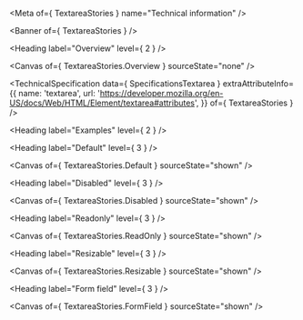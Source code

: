 
<Meta of={ TextareaStories } name="Technical information" />

<Banner of={ TextareaStories } />

<Heading label="Overview" level={ 2 } />

<Canvas of={ TextareaStories.Overview } sourceState="none" />

<TechnicalSpecification
  data={ SpecificationsTextarea }
  extraAttributeInfo={{
    name: 'textarea',
    url: 'https://developer.mozilla.org/en-US/docs/Web/HTML/Element/textarea#attributes',
  }}
  of={ TextareaStories } />

<Heading label="Examples" level={ 2 } />

<Heading label="Default" level={ 3 } />

<Canvas of={ TextareaStories.Default } sourceState="shown" />

<Heading label="Disabled" level={ 3 } />

<Canvas of={ TextareaStories.Disabled } sourceState="shown" />

<Heading label="Readonly" level={ 3 } />

<Canvas of={ TextareaStories.ReadOnly } sourceState="shown" />

<Heading label="Resizable" level={ 3 } />

<Canvas of={ TextareaStories.Resizable } sourceState="shown" />

<Heading label="Form field" level={ 3 } />

<Canvas of={ TextareaStories.FormField } sourceState="shown" />
